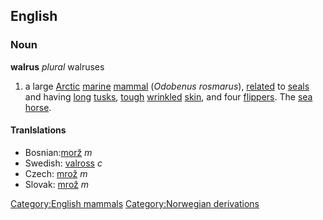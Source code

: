 ==English==
{{wikipedia}}
===Noun===
'''walrus''' ''plural'' walruses
# a large [[Arctic]] [[marine]] [[mammal]] (''Odobenus rosmarus''), [[relate]]d to [[seal]]s and having [[long]] [[tusk]]s, [[tough]] [[wrinkle]]d [[skin]], and four [[flipper]]s. The [[sea horse]].
[[Category:English mammals]]

====Tranlslations====
*Bosnian:[[morž]] ''m''
*Swedish: [[valross]] ''c''
*Czech: [[mrož]]  ''m''
*Slovak: [[mrož]]  ''m''

[[Category:Norwegian derivations]]